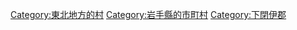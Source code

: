 {{Commonscat|Tanohata, Iwate}}
{{Catmore}}

{{DEFAULTSORT:Tanohata}}
[[Category:東北地方的村|Category:東北地方的村]]
[[Category:岩手縣的市町村|Category:岩手縣的市町村]]
[[Category:下閉伊郡|Category:下閉伊郡]]
